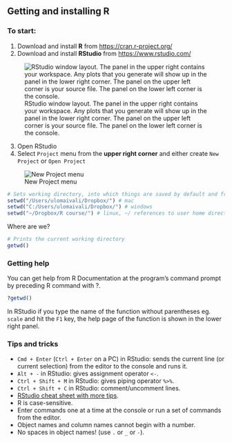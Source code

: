 Getting and installing R
---------------

### To start:

1. Download and install **R** from [https://cran.r-project.org/](https://cran.r-project.org/)
2. Download and install **RStudio** from [https://www.rstudio.com/](https://www.rstudio.com/)

![RStudio window layout. The panel in the upper right contains your workspace. Any plots that you generate will show up in the panel in the lower right corner. The panel on the upper left corner is your source file. The panel on the lower left corner is the console.](graphs/RStudio.png)

3. Open RStudio
4. Select `Project` menu from the **upper right corner** and either create `New Project` or `Open Project` 

![New Project menu](graphs/RStudio_NewProject.png)

```r
# Sets working directory, into which things are saved by default and from which stuff is imported
setwd("/Users/ulomaivali/Dropbox/") # mac
setwd("C:/Users/ulomaivali/Dropbox/") # windows
setwd("~/Dropbox/R course/") # linux, ~/ references to user home directory
```


Where are we?
```r
# Prints the current working directory
getwd()
```

### Getting help

You can get help from R Documentation at the program's command prompt by preceding R command with ?.

```r
?getwd()
```


In RStudio if you type the name of the function without parentheses eg. `scale` and hit the `F1` key, the help page of the function is shown in the lower right panel.

### Tips and tricks

+ `Cmd + Enter` (`Ctrl + Enter` on a PC) in RStudio: sends the current line (or current selection) from the editor to the console and runs it. 
+ `Alt + -` in RStudio: gives assignment operator `<-`. 
+ `Ctrl + Shift + M` in RStudio: gives piping operator `%>%`. 
+ `Ctrl + Shift + C` in RStudio: comment/uncomment lines.
+ [RStudio cheat sheet with more tips](https://www.rstudio.com/wp-content/uploads/2016/01/rstudio-IDE-cheatsheet.pdf).
+ R is case-sensitive. 
+ Enter commands one at a time at the console or run a set of commands from the editor. 
+ Object names and column names cannot begin with a number. 
+ No spaces in object names! (use `.` or `_` or `-`).


